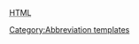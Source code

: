 <abbr title="HyperText Markup Language">HTML</abbr><noinclude>

[[Category:Abbreviation templates]]
</noinclude>